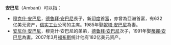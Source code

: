 '''安巴尼'''（Ambani）可以指：

*[[穆克什·安巴尼|穆克什·安巴尼]]，[[德鲁拜·安巴尼|德鲁拜·安巴尼]]長子，新[[印度|印度]]首[[富翁|富]]，亦曾為亞洲首富，有632亿美元资产，[[信实工业|信实工业]]公司的主席。1985年娶[[妮塔·安巴尼|妮塔·安巴尼]]為妻。
*[[安尼尔·安巴尼|安尼尔·安巴尼]]，穆克什·安巴尼的弟弟，[[德鲁拜·安巴尼|德鲁拜·安巴尼]]次子，1991年娶[[蒂娜·安巴尼|蒂娜·安巴尼]]為妻。2007年3月[[福布斯|福布斯]]统计他有182亿美元资产。

{{disambig|Cat=三字人名消歧义}}